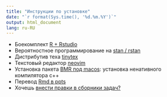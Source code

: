 ```yaml
---
title: "Инструкции по установке"
date: "`r format(Sys.time(), '%d.%m.%Y')`"
output: html_document
lang: ru-RU
---
```


* Боекомплект [R + Rstudio](http://bdemeshev.github.io/installation/r/R_installation.html)
* Вероятностное программирование на [stan / rstan](http://bdemeshev.github.io/installation/r_stan/r_stan_installation.html)
* Дистрибутив теха [tinytex](http://bdemeshev.github.io/installation/tinytex/tinytex.html)
* Текстовый редактор [neovim](http://bdemeshev.github.io/installation/neovim.html)
* Установка пакета [BMR под macos](http://bdemeshev.github.io/bmr_install_guide.html): установка ненативного компилятора c++
* Перевод [Rmd в ppts](http://bdemeshev.github.io/installation/rmd_pptx_template.html)
* Хочешь [внести правки в сборники задач?](http://bdemeshev.github.io/installation/github_help.html)